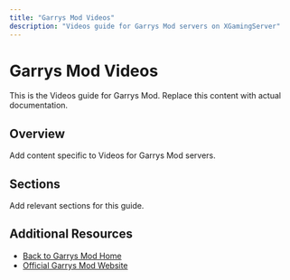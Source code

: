 ```yaml
---
title: "Garrys Mod Videos"
description: "Videos guide for Garrys Mod servers on XGamingServer"
---
```


# Garrys Mod Videos

This is the Videos guide for Garrys Mod. Replace this content with actual documentation.

## Overview

Add content specific to Videos for Garrys Mod servers.

## Sections

Add relevant sections for this guide.

## Additional Resources

- [Back to Garrys Mod Home](./index)
- [Official Garrys Mod Website](https://example.com)
